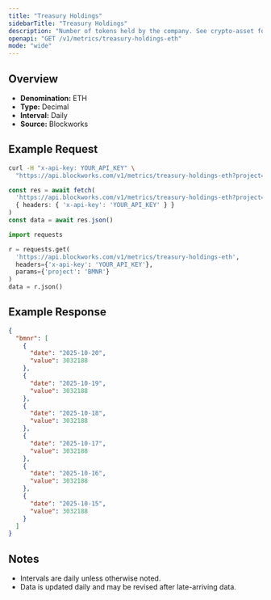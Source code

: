```yaml
---
title: "Treasury Holdings"
sidebarTitle: "Treasury Holdings"
description: "Number of tokens held by the company. See crypto-asset for asset indicator"
openapi: "GET /v1/metrics/treasury-holdings-eth"
mode: "wide"
---
```


## Overview

- **Denomination:** ETH
- **Type:** Decimal
- **Interval:** Daily
- **Source:** Blockworks

## Example Request

<CodeGroup>

```bash cURL
curl -H "x-api-key: YOUR_API_KEY" \
  "https://api.blockworks.com/v1/metrics/treasury-holdings-eth?project=BMNR"
```

```typescript TypeScript
const res = await fetch(
  'https://api.blockworks.com/v1/metrics/treasury-holdings-eth?project=BMNR',
  { headers: { 'x-api-key': 'YOUR_API_KEY' } }
)
const data = await res.json()
```

```python Python
import requests

r = requests.get(
  'https://api.blockworks.com/v1/metrics/treasury-holdings-eth',
  headers={'x-api-key': 'YOUR_API_KEY'},
  params={'project': 'BMNR'}
)
data = r.json()
```

</CodeGroup>

## Example Response

```json
{
  "bmnr": [
    {
      "date": "2025-10-20",
      "value": 3032188
    },
    {
      "date": "2025-10-19",
      "value": 3032188
    },
    {
      "date": "2025-10-18",
      "value": 3032188
    },
    {
      "date": "2025-10-17",
      "value": 3032188
    },
    {
      "date": "2025-10-16",
      "value": 3032188
    },
    {
      "date": "2025-10-15",
      "value": 3032188
    }
  ]
}
```

## Notes
- Intervals are daily unless otherwise noted.
- Data is updated daily and may be revised after late-arriving data.
